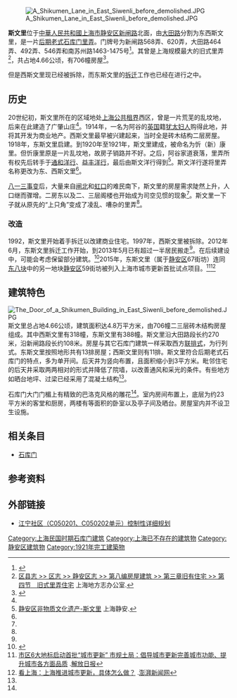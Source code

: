 {{上海未来建设}}
{{Infobox Modern Building
|image             = The Entrance to East SiwenLi.JPG|160px
|caption           = 东斯文里东街入口
|name              = 斯文里
|location_town     = [[上海市|上海市]][[静安区|静安区]]
|construction_start_date= 1914年
|completion_date   = 1920年－1921年
|cost              = 
|style             = [[石库门|石库门]]
}}
[[File:A_Shikumen_Lane_in_East_Siwenli_before_demolished.JPG|thumb]]

'''斯文里'''位于[[中華人民共和國|中華人民共和國]][[上海市|上海市]][[静安区|静安区]][[新闸路|新闸路]]北面，由[[大田路|大田路]]分割为东西斯文里，是一片[[石库门#后期|后期老式石库门]][[里弄|里弄]]。门牌号为新闸路568弄、620弄，大田路464弄、492弄、546弄和南苏州路1463-1475号<ref name="东方网">{{Cite web |title = 搬迁人家已超半数 上海最大石库门“斯文里”面临拆迁 |url = http://sh.eastday.com/m/20130508/u1a7376054.html |publisher = 东方网 |date = 2013-05-08 |accessdate = 2014-01-23 |archive-date = 2013-06-13 |archive-url = https://web.archive.org/web/20130613204052/http://sh.eastday.com/m/20130508/u1a7376054.html |dead-url = no }}</ref>。其曾是上海规模最大的旧式里弄<ref name="静安区">[http://www.shtong.gov.cn/newsite/node2/node4/node2249/node4412/node17436/node18417/node62251/userobject1ai6809.html 区县志 >> 区志 >> 静安区志 >> 第八编房屋建筑 >> 第三章旧有住宅 >> 第四节　旧式里弄住宅] {{Wayback|url=http://www.shtong.gov.cn/newsite/node2/node4/node2249/node4412/node17436/node18417/node62251/userobject1ai6809.html |date=20140918235515 }} 上海地方志办公室.</ref>，共占地4.66公顷，有706幢房屋<ref>{{Cite book|title=上海老房子|last=娄承浩，薛顺生著|publisher=上海：上海辞书出版社|year=2008.12|isbn=978-7-5326-2590-1|pages=54-55}}</ref>。

但是西斯文里现已经被拆除，而东斯文里的[[拆迁|拆迁]]工作也已经在进行之中。

==历史==
20世纪初，斯文里所在的区域地处[[上海公共租界|上海公共租界]]西区，曾是一片荒芜的乱坟地，后来在此建造了广肇山庄<ref name="静安区"/>。1914年，一名为阿谷的[[英国|英国]]籍[[犹太人|犹太妇人]]购得此地，并将其开发为商业地产。西斯文里最早被兴建起来，当时全是砖木结构二层房屋。1918年，东斯文里启建。到1920年至1921年，斯文里建成，被命名为忻（新）康里。但忻康里原是一片乱坟地，故房子销路并不好。之后，阿谷家道衰落，里弄所有权先后转手于[[通和洋行|通和洋行]]、[[益丰洋行|益丰洋行]]，最后由斯文洋行得到<ref name="文化遗产">[http://www.jingan.gov.cn/newscenter/rdzt/fwzyc/lshg/201006/t20100621_71456.htm 静安区非物质文化遗产-斯文里] {{Wayback|url=http://www.jingan.gov.cn/newscenter/rdzt/fwzyc/lshg/201006/t20100621_71456.htm |date=20140201203820 }} 上海静安.</ref>。斯文洋行遂将里弄名称更改为东、西斯文里<ref name="静安区"/>。

[[八一三事变|八一三事变]]后，大量来自[[闸北|闸北]]和[[虹口|虹口]]的难民南下，斯文里的房屋需求陡然上升，人口继而骤增。二房东以及二、三层阁楼也开始成为司空见惯的现象<ref name="静安区"/>。斯文里一下子就从原先的“上只角”变成了凌乱、嘈杂的里弄<ref name="东方网"/>。
===改造===
1992，斯文里开始着手拆迁以改建商业住宅。1997年，西斯文里被拆除。2012年6月，东斯文里拆迁工作开始，到2013年5月已有超过一半居民搬走<ref name="东方网"/>。在后续建设中，可能会考虑保留部分建筑。<ref>{{Cite web |url=http://www.shjagh.gov.cn/news.asp?id=1624 |title=静安区规土局成功召开“苏州河滨河区城市设计方案征集”终期成果汇报及专家评审会 |access-date=2014-10-19 |archive-date=2015-03-25 |archive-url=https://web.archive.org/web/20150325182332/http://www.shjagh.gov.cn/news.asp?id=1624 |dead-url=no }}</ref>2015年，东斯文里（属于[[静安区|静安区]]67街坊）连同[[东八块|东八块]]中的另一地块[[静安区|静安区]]59街坊被列入上海市城市更新首批试点项目。<ref>[http://news.xinhuanet.com/local/2015-02/13/c_127490692.htm 市区6大地标启动首批“城市更新” 市规土局：倡导城市更新完善城市功能、提升城市各方面品质] {{Wayback|url=http://news.xinhuanet.com/local/2015-02/13/c_127490692.htm |date=20150214212629 }}.[[解放日报|解放日报]]</ref><ref>[http://news.163.com/15/0215/10/AIG5PNF700014SEH.html 看上海：上海推进城市更新，具体怎么做？] {{Wayback|url=http://news.163.com/15/0215/10/AIG5PNF700014SEH.html |date=20150215070536 }}.[[澎湃新闻网|澎湃新闻网]]</ref>

==建筑特色==
[[File:The_Door_of_a_Shikumen_Building_in_East_Siwenli_before_demolished.JPG|thumb]]
斯文里总占地4.66公顷，建筑面积达4.8万平方米，由706幢二三层砖木结构房屋组成。其中西斯文里有318幢，东斯文里有388幢。斯文里沿大田路段长约270米，沿新闸路段长约108米。房屋与其它石库门建筑一样采取西方[[排屋|联排式]]，为行列式。东斯文里按照地形共有13排房屋；西斯文里则有11排。斯文里符合后期老式石库门的特点，多为单开间。后天井为竖向布置，且面积缩小到3平方米。毗邻住宅的后天井采取两两相对的形式并降低了院墙，以改善通风和采光的条件。有些地方如晒台地坪、过梁已经采用了混凝土结构<ref name="静安区"/>。

石库门大门门楣上有精致的巴洛克风格的雕花<ref name="东方网"/>。室内房间布置上，底层为约23平方米的客堂和厨房，两楼有等面积的卧室以及亭子间及晒台。房屋室内并不设卫生设施。

== 相关条目 ==
* [[石库门|石库门]]

== 参考资料 ==
{{reflist}}

==外部链接==
* [http://218.242.36.250/ghj_cms/uploads/zdykx/2007-1375/tz/2007-1375tuze18-1.jpg 江宁社区（C050201、C050202单元）控制性详细规划]{{Wayback|url=http://218.242.36.250/ghj_cms/uploads/zdykx/2007-1375/tz/2007-1375tuze18-1.jpg |date=20160304121141 }}
{{Commonscat|Siwenli}}

[[Category:上海民国时期石库门建筑|Category:上海民国时期石库门建筑]]
[[Category:上海已不存在的建筑物|Category:上海已不存在的建筑物]]
[[Category:静安区建筑物|Category:静安区建筑物]]
[[Category:1921年完工建築物|Category:1921年完工建築物]]